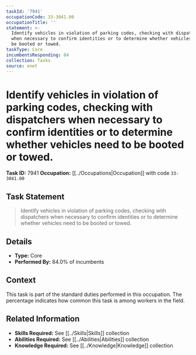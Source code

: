 ```yaml
---
taskId: '7941'
occupationCode: 33-3041.00
occupationTitle: ''
statement: >-
  Identify vehicles in violation of parking codes, checking with dispatchers
  when necessary to confirm identities or to determine whether vehicles need to
  be booted or towed.
taskType: Core
incumbentsResponding: 84
collection: Tasks
source: onet
---
```

# Identify vehicles in violation of parking codes, checking with dispatchers when necessary to confirm identities or to determine whether vehicles need to be booted or towed.

**Task ID:** 7941
**Occupation:** [[../Occupations|Occupation]] with code `33-3041.00`

## Task Statement

> Identify vehicles in violation of parking codes, checking with dispatchers when necessary to confirm identities or to determine whether vehicles need to be booted or towed.

## Details

- **Type:** Core
- **Performed By:** 84.0% of incumbents

## Context

This task is part of the standard duties performed in this occupation. The percentage indicates how common this task is among workers in the field.

## Related Information

- **Skills Required:** See [[../Skills|Skills]] collection
- **Abilities Required:** See [[../Abilities|Abilities]] collection
- **Knowledge Required:** See [[../Knowledge|Knowledge]] collection
